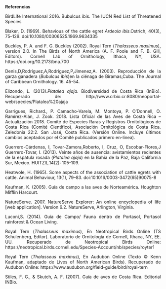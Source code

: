 
**Referencias** 
<p align="justify">
BirdLife International 2016. Bubulcus ibis. The IUCN Red List of Threatened Species
<p>

<p align="justify">
Blaker, D. (1969). Behavious of the cattle egret *Ardeola ibis*.Ostrich, 40(3), 75–129. doi:10.1080/00306525.1969.9634335
<p>

<p align="justify">
Buckley, P. A. and F. G. Buckley (2002). Royal Tern (*Thalasseus maximus*), version 2.0. In The Birds of North America (A. F. Poole and F. B. Gill, Editors). Cornell Lab of Ornithology, Ithaca, NY, USA. https://doi.org/10.2173/bna.700
<p>


<p align="justify">
Denis,D,Rodríguez,A,Rodríguez,P,Jimenez,A. (2003). Reproducción de la garza ganadera (*Bubulcus ibis*)en la ciénaga de Biramas,Cuba. The Journal of Caribbean Ornithology. 16. 45-54. 
<p>


<p align="justify">
Elizondo, L. (2013).*Platalea ajaja*. Biodiversidad de Costa Rica (InBio). Recuperado de: http://www.crbio.cr:8080/neoportal-web/species/Platalea%20ajaja  
<p>


<p align="justify">
Garrigues, Richard., P. Camacho-Varela, M. Montoya, P. O’Donnell, O. Ramírez-Alán, J. Zook. 2018. Lista Oficial de las Aves de Costa Rica – Actualización 2018. Comité de Especies Raras y Registros Ornitológicos de Costa Rica (Comité Científico), Asociación Ornitológica de Costa Rica. Zeledonia 22:2. San José, Costa Rica. (Versión Online. Incluye últimos cambios aceptados por el Comité publicados primero en-línea).
<p>

<p align="justify">
Guerrero-Cárdenas, I, Tovar-Zamora,Roberto, I, Cruz, O, Escobar-Flores,J Guerrero-Tovar, I. (2013). Veinte años de ausencia: avistamientos recientes de la espátula rosada (*Platalea ajaja*) en la Bahia de la Paz, Baja California Sur, Mexico. HUITZIL.14(2): 105-109.
<p>

<p align="justify">
Heatwole, H. (1965). Some aspects of the association of cattle egrets with cattle. Animal Behaviour, 13(1), 79–83. doi:10.1016/0003-3472(65)90075-8 
<p>

<p align="justify">
Kaufman, K. (2005). Guía de campo a las aves de Norteamérica. Houghton Mifflin Harcourt.
<p>

<p align="justify">
NatureServe. 2007. NatureServe Explorer: An online encyclopedia of life [web application]. Version 6.2. NatureServe, Arlington, Virginia.
<p>

<p align="justify">
Luconi,S. (2014). Guía de Campo/ Fauna dentro de Portasol, Portasol rainforest & Ocean Living.
<p>



<p align="justify">
Royal Tern (*Thalasseus maximus*), En Neotropical Birds Online (TS Schulenberg, Editor). Laboratorio de Ornitología de Cornell, Ithaca, NY, EE. UU. Recuperado de Neotropical Birds Online: https://neotropical.birds.cornell.edu/Species-Account/nb/species/royter1
<p>

<p align="justify">
Royal Tern (*Thalasseus maximus*), En Audubon Online (Texto © Kenn Kaufman, adaptado de Lives of North American Birds). Recuperado de Audubon Online: https://www.audubon.org/field-guide/bird/royal-tern
<p>


<p align="justify">
Stiles, F. G., & Skutch, A. F. (2007). Guía de aves de Costa Rica. Editorial INBio.
<p>
